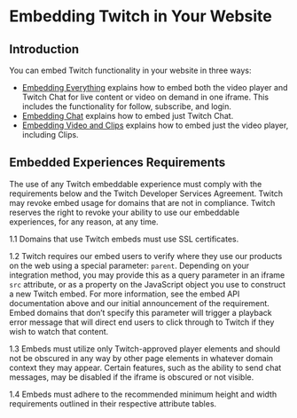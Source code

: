 # Embedding Twitch in Your Website

## Introduction

You can embed Twitch functionality in your website in three ways:

- [Embedding Everything](/embedding-twitch/everything) explains how to embed both the video player and Twitch Chat for live content or video on demand in one iframe. This includes the functionality for follow, subscribe, and login.
- [Embedding Chat](/embedding-twitch/chat) explains how to embed just Twitch Chat.
- [Embedding Video and Clips](/embedding-twitch/video-and-clips) explains how to embed just the video player, including Clips.

## Embedded Experiences Requirements

The use of any Twitch embeddable experience must comply with the requirements below and the Twitch Developer Services Agreement. Twitch may revoke embed usage for domains that are not in compliance. Twitch reserves the right to revoke your ability to use our embeddable experiences, for any reason, at any time.

1.1 Domains that use Twitch embeds must use SSL certificates.

1.2 Twitch requires our embed users to verify where they use our products on the web using a special parameter: `parent`. Depending on your integration method, you may provide this as a query parameter in an iframe `src` attribute, or as a property on the JavaScript object you use to construct a new Twitch embed. For more information, see the embed API documentation above and our initial announcement of the requirement. Embed domains that don’t specify this parameter will trigger a playback error message that will direct end users to click through to Twitch if they wish to watch that content.

1.3 Embeds must utilize only Twitch-approved player elements and should not be obscured in any way by other page elements in whatever domain context they may appear. Certain features, such as the ability to send chat messages, may be disabled if the iframe is obscured or not visible.

1.4 Embeds must adhere to the recommended minimum height and width requirements outlined in their respective attribute tables.
